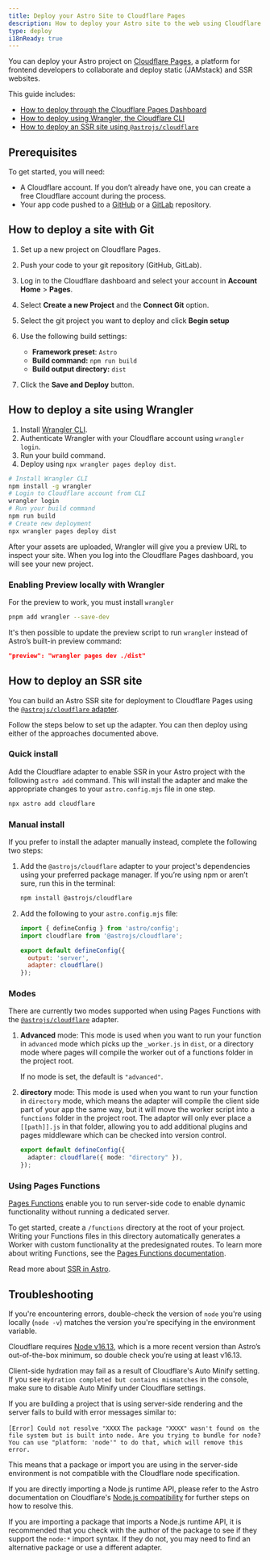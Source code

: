 ```yaml
---
title: Deploy your Astro Site to Cloudflare Pages
description: How to deploy your Astro site to the web using Cloudflare Pages.
type: deploy
i18nReady: true
---
```


You can deploy your Astro project on [Cloudflare Pages](https://pages.cloudflare.com/), a platform for frontend developers to collaborate and deploy static (JAMstack) and SSR websites.

This guide includes:

- [How to deploy through the Cloudflare Pages Dashboard](#how-to-deploy-a-site-with-git)
- [How to deploy using Wrangler, the Cloudflare CLI](#how-to-deploy-a-site-using-wrangler)
- [How to deploy an SSR site using `@astrojs/cloudflare`](#how-to-deploy-an-ssr-site)

## Prerequisites

To get started, you will need:

- A Cloudflare account. If you don’t already have one, you can create a free Cloudflare account during the process.
- Your app code pushed to a [GitHub](https://github.com/) or a [GitLab](https://about.gitlab.com/) repository.

## How to deploy a site with Git

1. Set up a new project on Cloudflare Pages.
2. Push your code to your git repository (GitHub, GitLab).
3. Log in to the Cloudflare dashboard and select your account in **Account Home** > **Pages**.
4. Select **Create a new Project** and the **Connect Git** option.
5. Select the git project you want to deploy and click **Begin setup**
6. Use the following build settings:

    - **Framework preset**: `Astro`
    - **Build command:** `npm run build`
    - **Build output directory:** `dist`

7. Click the **Save and Deploy** button.

## How to deploy a site using Wrangler

1. Install [Wrangler CLI](https://developers.cloudflare.com/workers/wrangler/get-started/).
2. Authenticate Wrangler with your Cloudflare account using `wrangler login`.
3. Run your build command.
4. Deploy using `npx wrangler pages deploy dist`.

```bash
# Install Wrangler CLI
npm install -g wrangler
# Login to Cloudflare account from CLI
wrangler login
# Run your build command
npm run build
# Create new deployment
npx wrangler pages deploy dist
```

After your assets are uploaded, Wrangler will give you a preview URL to inspect your site. When you log into the Cloudflare Pages dashboard, you will see your new project.

### Enabling Preview locally with Wrangler

For the preview to work, you must install `wrangler`

```bash
pnpm add wrangler --save-dev
```

It's then possible to update the preview script to run `wrangler` instead of Astro’s built-in preview command:


```json title="package.json"
"preview": "wrangler pages dev ./dist"
```

## How to deploy an SSR site

You can build an Astro SSR site for deployment to Cloudflare Pages using the [`@astrojs/cloudflare` adapter](/en/guides/integrations-guide/cloudflare/).

Follow the steps below to set up the adapter. You can then deploy using either of the approaches documented above.

### Quick install

Add the Cloudflare adapter to enable SSR in your Astro project with the following `astro add` command. This will install the adapter and make the appropriate changes to your `astro.config.mjs` file in one step.

```bash
npx astro add cloudflare
```

### Manual install

If you prefer to install the adapter manually instead, complete the following two steps:

1. Add the `@astrojs/cloudflare` adapter to your project's dependencies using your preferred package manager. If you’re using npm or aren’t sure, run this in the terminal:

    ```bash
    npm install @astrojs/cloudflare
    ```

2. Add the following to your `astro.config.mjs` file:

    ```js title="astro.config.mjs" ins={2, 5-6}
    import { defineConfig } from 'astro/config';
    import cloudflare from '@astrojs/cloudflare';

    export default defineConfig({
      output: 'server',
      adapter: cloudflare()
    });
    ```

### Modes

There are currently two modes supported when using Pages Functions with the [`@astrojs/cloudflare`](https://github.com/withastro/astro/tree/main/packages/integrations/cloudflare#readme) adapter.

1. **Advanced** mode: This mode is used when you want to run your function in `advanced` mode which picks up the `_worker.js` in `dist`, or a directory mode where pages will compile the worker out of a functions folder in the project root.

    If no mode is set, the default  is `"advanced"`.

2. **directory** mode: This mode is used when you want to run your function in `directory` mode, which means the adapter will compile the client side part of your app the same way, but it will move the worker script into a `functions` folder in the project root. The adaptor will only ever place a `[[path]].js` in that folder, allowing you to add additional plugins and pages middleware which can be checked into version control.

    ```ts title="astro.config.mjs" "directory"
    export default defineConfig({
      adapter: cloudflare({ mode: "directory" }),
    });
    ```
### Using Pages Functions

[Pages Functions](https://developers.cloudflare.com/pages/platform/functions/) enable you to run server-side code to enable dynamic functionality without running a dedicated server.

To get started, create a `/functions` directory at the root of your project. Writing your Functions files in this directory automatically generates a Worker with custom functionality at the predesignated routes. To learn more about writing Functions, see the [Pages Functions documentation](https://developers.cloudflare.com/pages/platform/functions/).

<ReadMore>Read more about [SSR in Astro](/en/guides/server-side-rendering/).</ReadMore>

## Troubleshooting

If you're encountering errors, double-check the version of `node` you're using locally (`node -v`) matches the version you're specifying in the environment variable.

Cloudflare requires [Node v16.13](https://miniflare.dev/get-started/cli#installation), which is a more recent version than Astro’s out-of-the-box minimum, so double check you’re using at least v16.13.

Client-side hydration may fail as a result of Cloudflare's Auto Minify setting. If you see `Hydration completed but contains mismatches` in the console, make sure to disable Auto Minify under Cloudflare settings.

If you are building a project that is using server-side rendering and the server fails to build with error messages similar to:

`[Error] Could not resolve "XXXX` `The package "XXXX" wasn't found on the file system but is built into node. Are you trying to
  bundle for node? You can use "platform: 'node'" to do that, which will remove this error.`

This means that a package or import you are using in the server-side environment is not compatible with the Cloudflare node specification. 

If you are directly importing a Node.js runtime API, please refer to the Astro documentation on Cloudflare's [Node.js compatibility](#nodejs-compatibility) for further steps on how to resolve this.

If you are importing a package that imports a Node.js runtime API, it is recommended that you check with the author of the package to see if they support the `node:*` import syntax. If they do not, you may need to find an alternative package or use a different adapter.